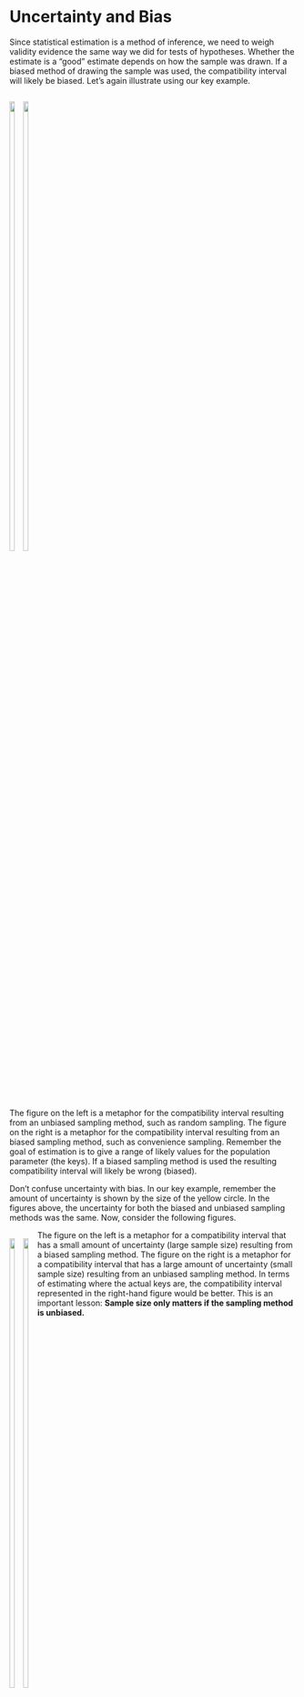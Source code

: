 # Uncertainty and Bias {-}

Since statistical estimation is a method of inference, we need to weigh validity evidence the same way we did for tests of hypotheses. Whether the estimate is a "good" estimate depends on how the sample was drawn. If a biased method of drawing the sample was used, the compatibility interval will likely be biased. Let's again illustrate using our key example.

<div style="float: left; margin-right: 5px;">
<img src="img/uncertainty-and-bias-02.png" width="45%" />
<img src="img/uncertainty-and-bias-01.png" width="45%" />
</div>

<div style="clear: both;">

The figure on the left is a metaphor for the compatibility interval resulting from an unbiased sampling method, such as random sampling. The figure on the right is a metaphor for the compatibility interval resulting from an biased sampling method, such as convenience sampling. Remember the goal of estimation is to give a range of likely values for the population parameter (the keys). If a biased sampling method is used the resulting compatibility interval will likely be wrong (biased).

Don't confuse uncertainty with bias. In our key example, remember the amount of uncertainty is shown by the size of the yellow circle. In the figures above, the uncertainty for both the biased and unbiased sampling methods was the same. Now, consider the following figures.


<div style="float: left; margin-right: 5px;">
<img src="img/uncertainty-and-bias-03.png" width="45%" />
<img src="img/uncertainty-and-bias-04.png" width="45%" />
</div>

The figure on the left is a metaphor for a compatibility interval that has a small amount of uncertainty (large sample size) resulting from a biased sampling method. The figure on the right is a metaphor for a compatibility interval that has a large amount of uncertainty (small sample size) resulting from an unbiased sampling method. In terms of estimating where the actual keys are, the compatibility interval represented in the right-hand figure would be better. This is an important lesson: **Sample size only matters if the sampling method is unbiased.**


